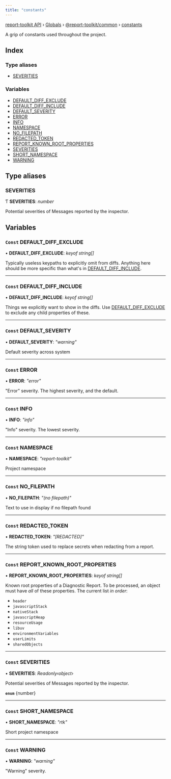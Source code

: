 ```yaml
---
title: "constants"
---
```


[report-toolkit API](../home.mdx) › [Globals](../home) › [@report-toolkit/common](report_toolkit_common.mdx) › [constants](report_toolkit_common.constants.mdx)

A grip of constants used throughout the project.

## Index

### Type aliases

- [SEVERITIES](report_toolkit_common.constants.mdx#severities)

### Variables

- [DEFAULT_DIFF_EXCLUDE](report_toolkit_common.constants.mdx#const-default_diff_exclude)
- [DEFAULT_DIFF_INCLUDE](report_toolkit_common.constants.mdx#const-default_diff_include)
- [DEFAULT_SEVERITY](report_toolkit_common.constants.mdx#const-default_severity)
- [ERROR](report_toolkit_common.constants.mdx#const-error)
- [INFO](report_toolkit_common.constants.mdx#const-info)
- [NAMESPACE](report_toolkit_common.constants.mdx#const-namespace)
- [NO_FILEPATH](report_toolkit_common.constants.mdx#const-no_filepath)
- [REDACTED_TOKEN](report_toolkit_common.constants.mdx#const-redacted_token)
- [REPORT_KNOWN_ROOT_PROPERTIES](report_toolkit_common.constants.mdx#const-report_known_root_properties)
- [SEVERITIES](report_toolkit_common.constants.mdx#const-severities)
- [SHORT_NAMESPACE](report_toolkit_common.constants.mdx#const-short_namespace)
- [WARNING](report_toolkit_common.constants.mdx#const-warning)

## Type aliases

### SEVERITIES

Ƭ **SEVERITIES**: *number*

Potential severities of Messages reported by the inspector.

## Variables

### `Const` DEFAULT_DIFF_EXCLUDE

• **DEFAULT_DIFF_EXCLUDE**: *keyof string[]*

Typically useless keypaths to explicitly omit from diffs. Anything here should be more specific than what's in [DEFAULT_DIFF_INCLUDE](report_toolkit_common.constants.mdx#const-default_diff_include).

___

### `Const` DEFAULT_DIFF_INCLUDE

• **DEFAULT_DIFF_INCLUDE**: *keyof string[]*

Things we explicitly want to show in the diffs.  Use [DEFAULT_DIFF_EXCLUDE](report_toolkit_common.constants.mdx#const-default_diff_exclude) to exclude any child properties of these.

___

### `Const` DEFAULT_SEVERITY

• **DEFAULT_SEVERITY**: *"warning"*

Default severity across system

___

### `Const` ERROR

• **ERROR**: *"error"*

"Error" severity.  The highest severity, and the default.

___

### `Const` INFO

• **INFO**: *"info"*

"Info" severity. The lowest severity.

___

### `Const` NAMESPACE

• **NAMESPACE**: *"report-toolkit"*

Project namespace

___

### `Const` NO_FILEPATH

• **NO_FILEPATH**: *"(no filepath)"*

Text to use in display if no filepath found

___

### `Const` REDACTED_TOKEN

• **REDACTED_TOKEN**: *"[REDACTED]"*

The string token used to replace secrets when redacting from a report.

___

### `Const` REPORT_KNOWN_ROOT_PROPERTIES

• **REPORT_KNOWN_ROOT_PROPERTIES**: *keyof string[]*

Known root properties of a Diagnostic Report.  To be processed, an object must have *all* of these properties.  The current list _in order_:
- `header`
- `javascriptStack`
- `nativeStack`
- `javascriptHeap`
- `resourceUsage`
- `libuv`
- `environmentVariables`
- `userLimits`
- `sharedObjects`

___

### `Const` SEVERITIES

• **SEVERITIES**: *Readonly‹object›*

Potential severities of Messages reported by the inspector.

**`enum`** {number}

___

### `Const` SHORT_NAMESPACE

• **SHORT_NAMESPACE**: *"rtk"*

Short project namespace

___

### `Const` WARNING

• **WARNING**: *"warning"*

"Warning" severity.

